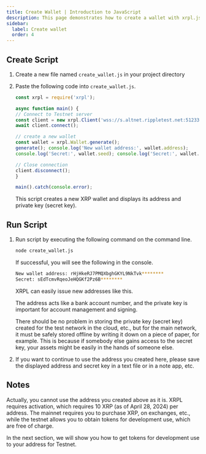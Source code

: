 ```yaml
---
title: Create Wallet | Introduction to JavaScript
description: This page demonstrates how to create a wallet with xrpl.js, XRPL's library based on JavaScript.
sidebar: 
  label: Create wallet
  order: 4
---
```



## Create Script

<Steps> 

1. Create a new file named `create_wallet.js` in your project directory 
2. Paste the following code into `create_wallet.js`.

    ```javascript
    const xrpl = require('xrpl');

    async function main() {
    // Connect to Testnet server
    const client = new xrpl.Client('wss://s.altnet.rippletest.net:51233');
    await client.connect();

    // create a new wallet
    const wallet = xrpl.Wallet.generate();
    generate(); console.log('New wallet address:', wallet.address);
    console.log('Secret:', wallet.seed); console.log('Secret:', wallet.seed); 

    // Close connection
    client.disconnect(); 
    }

    main().catch(console.error);
    ````

    This script creates a new XRP wallet and displays its address and private key (secret key).

</Steps>

## Run Script

<Steps>

1. Run script by executing the following command on the command line.

    ```bash
    node create_wallet.js
    ````
    
    If successful, you will see the following in the console.

    ```bash
    New wallet address: rHjHkeRJ7PMQXbghGKYL9NkTvk********
    Secret: sEdTcmvRqeoJeHQGKf2Pz6B********
    ````

    XRPL can easily issue new addresses like this.

    The address acts like a bank account number, and the private key is important for account management and signing.

    <Aside type="caution" title="Caution">
    There should be no problem in storing the private key (secret key) created for the test network in the cloud, etc., but for the main network, it must be safely stored offline by writing it down on a piece of paper, for example.  
    This is because if somebody else gains access to the secret key, your assets might be easily in the hands of someone else.
    </Aside>

2. If you want to continue to use the address you created here, please save the displayed address and secret key in a text file or in a note app, etc.

</Steps>

## Notes

<Aside title="About the address">
Actually, you cannot use the address you created above as it is. XRPL requires activation, which requires 10 XRP (as of April 28, 2024) per address.  
The mainnet requires you to purchase XRP, on exchanges, etc., while the testnet allows you to obtain tokens for development use, which are free of charge.
</Aside>

In the next section, we will show you how to get tokens for development use to your address for Testnet.